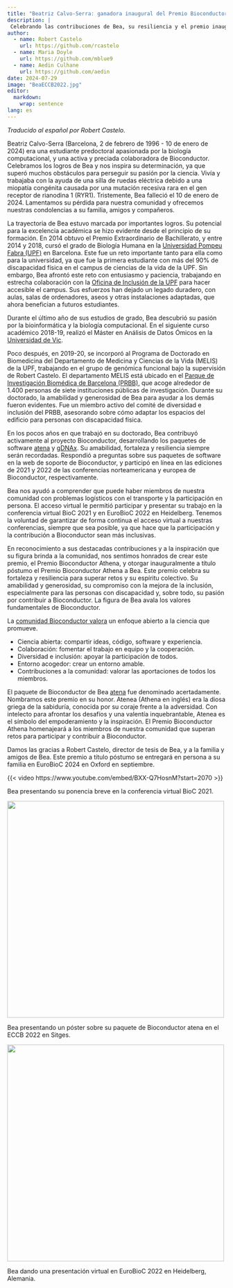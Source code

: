 ```yaml
---
title: "Beatriz Calvo-Serra: ganadora inaugural del Premio Bioconductor Athena"
description: | 
 Celebrando las contribuciones de Bea, su resiliencia y el premio inaugural Athena en su honor.
author:
  - name: Robert Castelo
    url: https://github.com/rcastelo
  - name: Maria Doyle
    url: https://github.com/mblue9
  - name: Aedin Culhane
    url: https://github.com/aedin
date: 2024-07-29
image: "BeaECCB2022.jpg"
editor: 
  markdown: 
    wrap: sentence
lang: es
---
```


*Traducido al español por Robert Castelo.*

Beatriz Calvo-Serra (Barcelona, 2 de febrero de 1996 - 10 de enero de 2024) era una estudiante predoctoral apasionada por la biología computacional, y una activa y preciada colaboradora de Bioconductor. Celebramos los logros de Bea y nos inspira su determinación, ya que superó muchos obstáculos para perseguir su pasión por la ciencia. Vivía y trabajaba con la ayuda de una silla de ruedas eléctrica debido a una miopatía congénita causada por una mutación recesiva rara en el gen receptor de rianodina 1 (RYR1). Tristemente, Bea falleció el 10 de enero de 2024. Lamentamos su pérdida para nuestra comunidad y ofrecemos nuestras condolencias a su familia, amigos y compañeros.

La trayectoria de Bea estuvo marcada por importantes logros. Su potencial para la excelencia académica se hizo evidente desde el principio de su formación. En 2014 obtuvo el Premio Extraordinario de Bachillerato, y entre 2014 y 2018, cursó el grado de Biología Humana en la [Universidad Pompeu Fabra (UPF)](https://www.upf.edu/) en Barcelona. Este fue un reto importante tanto para ella como para la universidad, ya que fue la primera estudiante con más del 90% de discapacidad física en el campus de ciencias de la vida de la UPF. Sin embargo, Bea afrontó este reto con entusiasmo y paciencia, trabajando en estrecha colaboración con la [Oficina de Inclusión de la UPF](https://www.upf.edu/web/upfinclusio) para hacer accesible el campus. Sus esfuerzos han dejado un legado duradero, con aulas, salas de ordenadores, aseos y otras instalaciones adaptadas, que ahora benefician a futuros estudiantes.

Durante el último año de sus estudios de grado, Bea descubrió su pasión por la bioinformática y la biología computacional. En el siguiente curso académico 2018-19, realizó el Máster en Análisis de Datos Ómicos en la [Universidad de Vic](https://www.uvic.cat).

Poco después, en 2019-20, se incorporó al Programa de Doctorado en Biomedicina del Departamento de Medicina y Ciencias de la Vida (MELIS) de la UPF, trabajando en el grupo de genómica funcional bajo la supervisión de Robert Castelo. El departamento MELIS está ubicado en el [Parque de Investigación Biomédica de Barcelona (PRBB)](https://www.prbb.org), que acoge alrededor de 1.400 personas de siete instituciones públicas de investigación. Durante su doctorado, la amabilidad y generosidad de Bea para ayudar a los demás fueron evidentes. Fue un miembro activo del comité de diversidad e inclusión del PRBB, asesorando sobre cómo adaptar los espacios del edificio para personas con discapacidad física. 

En los pocos años en que trabajó en su doctorado, Bea contribuyó activamente al proyecto Bioconductor, desarrollando los paquetes de software [atena](https://bioconductor.org/packages/atena) y [gDNAx](https://bioconductor.org/packages/gDNAx). Su amabilidad, fortaleza y resiliencia siempre serán recordadas. Respondió a preguntas sobre sus paquetes de software en la web de soporte de Bioconductor, y participó en línea en las ediciones de 2021 y 2022 de las conferencias norteamericana y europea de Bioconductor, respectivamente.

Bea nos ayudó a comprender que puede haber miembros de nuestra comunidad con problemas logísticos con el transporte y la participación en persona. El acceso virtual le permitió participar y presentar su trabajo en la conferencia virtual BioC 2021 y en EuroBioC 2022 en Heidelberg. Tenemos la voluntad de garantizar de forma continua el acceso virtual a nuestras conferencias, siempre que sea posible, ya que hace que la participación y la contribución a Bioconductor sean más inclusivas.

En reconocimiento a sus destacadas contribuciones y a la inspiración que su figura brinda a la comunidad, nos sentimos honrados de crear este premio, el Premio Bioconductor Athena, y otorgar inauguralmente a título póstumo el Premio Bioconductor Athena a Bea. Este premio celebra su fortaleza y resiliencia para superar retos y su espíritu colectivo. Su amabilidad y generosidad, su compromiso con la mejora de la inclusión, especialmente para las personas con discapacidad y, sobre todo, su pasión por contribuir a Bioconductor. La figura de Bea avala los valores fundamentales de Bioconductor.

La [comunidad Bioconductor valora](https://www.bioconductor.org/about/code-of-conduct/) un enfoque abierto a la ciencia que promueve.

- Ciencia abierta: compartir ideas, código, software y experiencia. 
- Colaboración: fomentar el trabajo en equipo y la cooperación. 
- Diversidad e inclusión: apoyar la participación de todos. 
- Entorno acogedor: crear un entorno amable. 
- Contribuciones a la comunidad: valorar las aportaciones de todos los miembros.

El paquete de Bioconductor de Bea [atena](https://bioconductor.org/packages/atena) fue denominado acertadamente. Nombramos este premio en su honor. Atenea (Athena en inglés) era la diosa griega de la sabiduría, conocida por su coraje frente a la adversidad. Con intelecto para afrontar los desafíos y una valentía inquebrantable, Atenea es el símbolo del empoderamiento y la inspiración. El Premio Bioconductor Athena homenajeará a los miembros de nuestra comunidad que superan retos para participar y contribuir a Bioconductor.

Damos las gracias a Robert Castelo, director de tesis de Bea, y a la familia y amigos de Bea. Este premio a título póstumo se entregará en persona a su familia en EuroBioC 2024 en Oxford en septiembre.

::: {#fig-video}

{{< video https://www.youtube.com/embed/BXX-Q7HosnM?start=2070 >}}

Bea presentando su ponencia breve en la conferencia virtual BioC 2021.

:::

::: {#fig-eccb2022}

![](BeaECCB2022.jpg){height="500px"}

Bea presentando un póster sobre su paquete de Bioconductor atena en el ECCB 2022 en Sitges.

:::

::: {#fig-bioc2022}

![](BeaEuroBioC2022.jpg){height="500px"}

Bea dando una presentación virtual en EuroBioC 2022 en Heidelberg, Alemania.

:::
